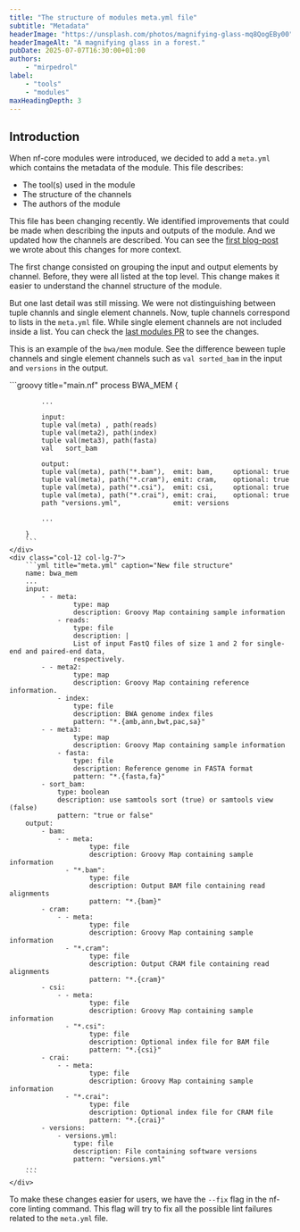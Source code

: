 ```yaml
---
title: "The structure of modules meta.yml file"
subtitle: "Metadata"
headerImage: "https://unsplash.com/photos/magnifying-glass-mq8QogEBy00"
headerImageAlt: "A magnifying glass in a forest."
pubDate: 2025-07-07T16:30:00+01:00
authors:
    - "mirpedrol"
label:
    - "tools"
    - "modules"
maxHeadingDepth: 3
---
```


## Introduction

When nf-core modules were introduced, we decided to add a `meta.yml` which contains the metadata of the module.
This file describes:

- The tool(s) used in the module
- The structure of the channels
- The authors of the module

This file has been changing recently. We identified improvements that could be made when describing the inputs and outputs of the module.
And we updated how the channels are described.
You can see the [first blog-post](https://nf-co.re/blog/2025/modules-ontology) we wrote about this changes for more context.

The first change consisted on grouping the input and output elements by channel. Before, they were all listed at the top level.
This change makes it easier to understand the channel structure of the module.

But one last detail was still missing. We were not distinguishing between tuple channls and single element channels.
Now, tuple channels correspond to lists in the `meta.yml` file. While single element channels are not included inside a list.
You can check the [last modules PR]() to see the changes.

This is an example of the `bwa/mem` module.
See the difference beween tuple channels and single element channels such as `val sorted_bam` in the input and `versions` in the output.

<div class="row">
    <div class="col-12 col-lg-5">
        ```groovy title="main.nf"
        process BWA_MEM {

            ...

            input:
            tuple val(meta) , path(reads)
            tuple val(meta2), path(index)
            tuple val(meta3), path(fasta)
            val   sort_bam

            output:
            tuple val(meta), path("*.bam"),  emit: bam,     optional: true
            tuple val(meta), path("*.cram"), emit: cram,    optional: true
            tuple val(meta), path("*.csi"),  emit: csi,     optional: true
            tuple val(meta), path("*.crai"), emit: crai,    optional: true
            path "versions.yml",             emit: versions

            ...

        }
        ```
    </div>
    <div class="col-12 col-lg-7">
        ```yml title="meta.yml" caption="New file structure"
        name: bwa_mem
        ...
        input:
            - - meta:
                    type: map
                    description: Groovy Map containing sample information
                - reads:
                    type: file
                    description: |
                    List of input FastQ files of size 1 and 2 for single-end and paired-end data,
                    respectively.
            - - meta2:
                    type: map
                    description: Groovy Map containing reference information.
                - index:
                    type: file
                    description: BWA genome index files
                    pattern: "*.{amb,ann,bwt,pac,sa}"
            - - meta3:
                    type: map
                    description: Groovy Map containing sample information
                - fasta:
                    type: file
                    description: Reference genome in FASTA format
                    pattern: "*.{fasta,fa}"
            - sort_bam:
                type: boolean
                description: use samtools sort (true) or samtools view (false)
                pattern: "true or false"
        output:
            - bam:
                - - meta:
                        type: file
                        description: Groovy Map containing sample information
                  - "*.bam":
                        type: file
                        description: Output BAM file containing read alignments
                        pattern: "*.{bam}"
            - cram:
                - - meta:
                        type: file
                        description: Groovy Map containing sample information
                  - "*.cram":
                        type: file
                        description: Output CRAM file containing read alignments
                        pattern: "*.{cram}"
            - csi:
                - - meta:
                        type: file
                        description: Groovy Map containing sample information
                  - "*.csi":
                        type: file
                        description: Optional index file for BAM file
                        pattern: "*.{csi}"
            - crai:
                - - meta:
                        type: file
                        description: Groovy Map containing sample information
                  - "*.crai":
                        type: file
                        description: Optional index file for CRAM file
                        pattern: "*.{crai}"
            - versions:
                - versions.yml:
                    type: file
                    description: File containing software versions
                    pattern: "versions.yml"
        ...
        ```
    </div>

</div>

To make these changes easier for users, we have the `--fix` flag in the nf-core linting command.
This flag will try to fix all the possible lint failures related to the `meta.yml` file.
